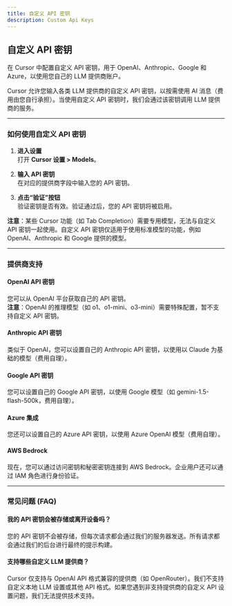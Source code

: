 ```yaml
---
title: 自定义 API 密钥
description: Custom Api Keys
---
```


 
## 自定义 API 密钥

在 Cursor 中配置自定义 API 密钥，用于 OpenAI、Anthropic、Google 和 Azure，以使用您自己的 LLM 提供商账户。

Cursor 允许您输入各类 LLM 提供商的自定义 API 密钥，以按需使用 AI 消息（费用由您自行承担）。当使用自定义 API 密钥时，我们会通过该密钥调用 LLM 提供商的服务。

---

### 如何使用自定义 API 密钥

1. **进入设置**  
   打开 **Cursor 设置 > Models**。

2. **输入 API 密钥**  
   在对应的提供商字段中输入您的 API 密钥。

3. **点击“验证”按钮**  
   验证密钥是否有效。验证通过后，您的 API 密钥将被启用。

**注意**：某些 Cursor 功能（如 Tab Completion）需要专用模型，无法与自定义 API 密钥一起使用。自定义 API 密钥仅适用于使用标准模型的功能，例如 OpenAI、Anthropic 和 Google 提供的模型。

---

### 提供商支持

#### **OpenAI API 密钥**  
您可以从 OpenAI 平台获取自己的 API 密钥。  
**注意**：OpenAI 的推理模型（如 o1、o1-mini、o3-mini）需要特殊配置，暂不支持自定义 API 密钥。

#### **Anthropic API 密钥**  
类似于 OpenAI，您可以设置自己的 Anthropic API 密钥，以使用以 Claude 为基础的模型（费用自理）。

#### **Google API 密钥**  
您可以设置自己的 Google API 密钥，以使用 Google 模型（如 gemini-1.5-flash-500k，费用自理）。

#### **Azure 集成**  
您还可以设置自己的 Azure API 密钥，以使用 Azure OpenAI 模型（费用自理）。

#### **AWS Bedrock**  
现在，您可以通过访问密钥和秘密密钥连接到 AWS Bedrock。企业用户还可以通过 IAM 角色进行身份验证。

---

### 常见问题 (FAQ)

#### **我的 API 密钥会被存储或离开设备吗？**  
您的 API 密钥不会被存储，但每次请求都会通过我们的服务器发送。所有请求都会通过我们的后台进行最终的提示构建。

#### **支持哪些自定义 LLM 提供商？**  
Cursor 仅支持与 OpenAI API 格式兼容的提供商（如 OpenRouter）。我们不支持自定义本地 LLM 设置或其他 API 格式。如果您遇到非支持提供商的自定义 API 设置问题，我们无法提供技术支持。